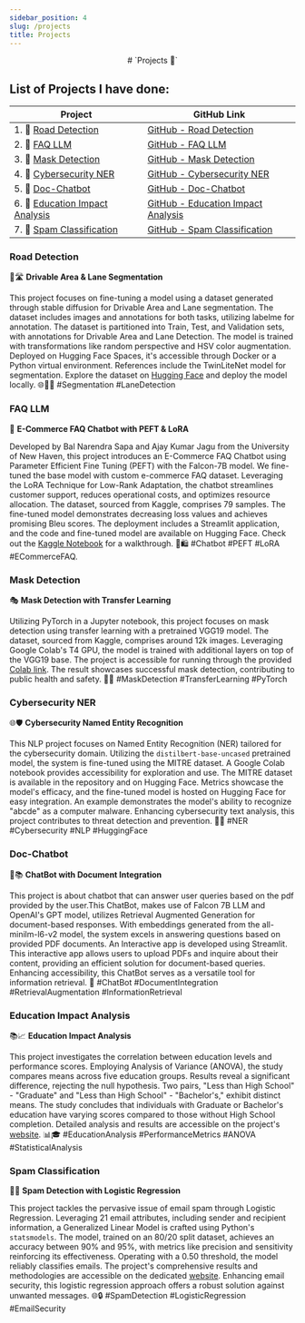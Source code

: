 ---
sidebar_position: 4
slug: /projects
title: Projects
---
<center>
# `Projects 🔧`
</center>

## List of Projects I have done:

| Project                   | GitHub Link                                       |
|---------------------------|---------------------------------------------------|
| 1. 🔗 [Road Detection](#road-detection)            | [GitHub - Road Detection](https://github.com/balnarendrasapa/road-detection)                 |
| 2. 🔗 [FAQ LLM](#faq-llm)                   | [GitHub - FAQ LLM](https://github.com/balnarendrasapa/faq-llm)                           |
| 3. 🔗 [Mask Detection](#mask-detection)           | [GitHub - Mask Detection](https://github.com/balnarendrasapa/mask-detection)                 |
| 4. 🔗 [Cybersecurity NER](#cybersecurity-ner)        | [GitHub - Cybersecurity NER](https://github.com/balnarendrasapa/cybersecurity-ner)           |
| 5. 🔗 [Doc-Chatbot](#doc-chatbot)              | [GitHub - Doc-Chatbot](https://github.com/balnarendrasapa/doc-chatbot)                    |
| 6. 🔗 [Education Impact Analysis](#education-impact-analysis) | [GitHub - Education Impact Analysis](https://github.com/balnarendrasapa/education_impact_analysis) |
| 7. 🔗 [Spam Classification](#spam-classification)      | [GitHub - Spam Classification](https://github.com/balnarendrasapa/spam_classification)         |


### Road Detection

🚗🛣️ **Drivable Area & Lane Segmentation**

This project focuses on fine-tuning a model using a dataset generated through stable diffusion for Drivable Area and Lane segmentation. The dataset includes images and annotations for both tasks, utilizing labelme for annotation. The dataset is partitioned into Train, Test, and Validation sets, with annotations for Drivable Area and Lane Detection. The model is trained with transformations like random perspective and HSV color augmentation. Deployed on Hugging Face Spaces, it's accessible through Docker or a Python virtual environment. References include the TwinLiteNet model for segmentation. Explore the dataset on [Hugging Face](https://huggingface.co/datasets/bnsapa/road-detection) and deploy the model locally. 🌐👨‍💻 #Segmentation #LaneDetection

### FAQ LLM

🤖 **E-Commerce FAQ Chatbot with PEFT & LoRA**

Developed by Bal Narendra Sapa and Ajay Kumar Jagu from the University of New Haven, this project introduces an E-Commerce FAQ Chatbot using Parameter Efficient Fine Tuning (PEFT) with the Falcon-7B model. We fine-tuned the base model with custom e-commerce FAQ dataset. Leveraging the LoRA Technique for Low-Rank Adaptation, the chatbot streamlines customer support, reduces operational costs, and optimizes resource allocation. The dataset, sourced from Kaggle, comprises 79 samples. The fine-tuned model demonstrates decreasing loss values and achieves promising Bleu scores. The deployment includes a Streamlit application, and the code and fine-tuned model are available on Hugging Face. Check out the [Kaggle Notebook](https://www.kaggle.com/code/balnarendrasapa/fine-tuning-falcon-7b-with-faq-e-com-dataset) for a walkthrough. 🚀🛍️ #Chatbot #PEFT #LoRA #ECommerceFAQ.

### Mask Detection

🎭 **Mask Detection with Transfer Learning**

Utilizing PyTorch in a Jupyter notebook, this project focuses on mask detection using transfer learning with a pretrained VGG19 model. The dataset, sourced from Kaggle, comprises around 12k images. Leveraging Google Colab's T4 GPU, the model is trained with additional layers on top of the VGG19 base. The project is accessible for running through the provided [Colab link](https://colab.research.google.com/github/balnarendrasapa/mask-detection/blob/master/face_mask_detection.ipynb). The result showcases successful mask detection, contributing to public health and safety. 🚀👥 #MaskDetection #TransferLearning #PyTorch 

### Cybersecurity NER

🌐🛡️ **Cybersecurity Named Entity Recognition**

This NLP project focuses on Named Entity Recognition (NER) tailored for the cybersecurity domain. Utilizing the `distilbert-base-uncased` pretrained model, the system is fine-tuned using the MITRE dataset. A Google Colab notebook provides accessibility for exploration and use. The MITRE dataset is available in the repository and on Hugging Face. Metrics showcase the model's efficacy, and the fine-tuned model is hosted on Hugging Face for easy integration. An example demonstrates the model's ability to recognize "abcde" as a computer malware. Enhancing cybersecurity text analysis, this project contributes to threat detection and prevention. 🚀👾 #NER #Cybersecurity #NLP #HuggingFace

### Doc-Chatbot

🤖📚 **ChatBot with Document Integration**

This project is about chatbot that can answer user queries based on the pdf provided by the user.This ChatBot, makes use of Falcon 7B LLM and OpenAI's GPT model, utilizes Retrieval Augmented Generation for document-based responses. With embeddings generated from the all-minilm-l6-v2 model, the system excels in answering questions based on provided PDF documents. An Interactive app is developed using Streamlit. This interactive app allows users to upload PDFs and inquire about their content, providing an efficient solution for document-based queries. Enhancing accessibility, this ChatBot serves as a versatile tool for information retrieval. 📄 #ChatBot #DocumentIntegration #RetrievalAugmentation #InformationRetrieval


### Education Impact Analysis

📚📈 **Education Impact Analysis**

This project investigates the correlation between education levels and performance scores. Employing Analysis of Variance (ANOVA), the study compares means across five education groups. Results reveal a significant difference, rejecting the null hypothesis. Two pairs, "Less than High School" - "Graduate" and "Less than High School" - "Bachelor's," exhibit distinct means. The study concludes that individuals with Graduate or Bachelor's education have varying scores compared to those without High School completion. Detailed analysis and results are accessible on the project's [website](https://balnarendrasapa.github.io/education_impact_analysis/docs/intro). 📊🎓 #EducationAnalysis #PerformanceMetrics #ANOVA #StatisticalAnalysis

### Spam Classification

📧🚫 **Spam Detection with Logistic Regression**

This project tackles the pervasive issue of email spam through Logistic Regression. Leveraging 21 email attributes, including sender and recipient information, a Generalized Linear Model is crafted using Python's `statsmodels`. The model, trained on an 80/20 split dataset, achieves an accuracy between 90% and 95%, with metrics like precision and sensitivity reinforcing its effectiveness. Operating with a 0.50 threshold, the model reliably classifies emails. The project's comprehensive results and methodologies are accessible on the dedicated [website](https://balnarendrasapa.github.io/spam_classification/docs/intro). Enhancing email security, this logistic regression approach offers a robust solution against unwanted messages. 🌐🔒 #SpamDetection #LogisticRegression #EmailSecurity